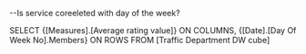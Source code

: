--Is service coreeleted with day of the week? 

SELECT {[Measures].[Average rating value]} ON COLUMNS,
{[Date].[Day Of Week No].Members} ON ROWS
FROM [Traffic Department DW cube]
